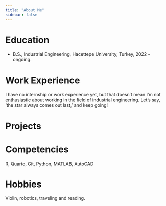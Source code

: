 ---
title: "About Me"
sidebar: false 
---

# Education

-   B.S., Industrial Engineering, Hacettepe University, Turkey, 2022 - ongoing.

# Work Experience

I have no internship or work experience yet, but that doesn't mean I'm not enthusiastic about working in the field of industrial engineering. Let's say, 'the star always comes out last,' and keep going!

# Projects

# Competencies

R, Quarto, Git, Python, MATLAB, AutoCAD

# Hobbies

Violin, robotics, traveling and reading.
